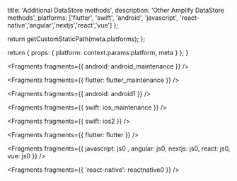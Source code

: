 
  title: 'Additional DataStore methods',
  description: 'Other Amplify DataStore methods',
  platforms: ['flutter', 'swift', 'android', 'javascript', 'react-native','angular','nextjs','react','vue'] 
};

  return getCustomStaticPath(meta.platforms);
};

  return {
    props: {
      platform: context.params.platform,
      meta
    }
  };
}


<Fragments fragments={{ android: android_maintenance }} />


<Fragments fragments={{ flutter: flutter_maintenance }} />


<Fragments fragments={{ android: android1 }} />


<Fragments fragments={{ swift: ios_maintenance }} />


<Fragments fragments={{ swift: ios2 }} />


<Fragments fragments={{ flutter: flutter }} />


<Fragments fragments={{  javascript: js0 , angular: js0, nextjs: js0, react: js0, vue: js0 }} />


<Fragments fragments={{ 'react-native': reactnative0 }} />
